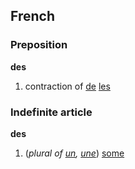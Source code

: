 ==French==
===Preposition===
'''des'''

# contraction of [[de#French|de]] [[les]]

===Indefinite article===
'''des'''

# (''plural of [[un]], [[une]]'') [[some]]